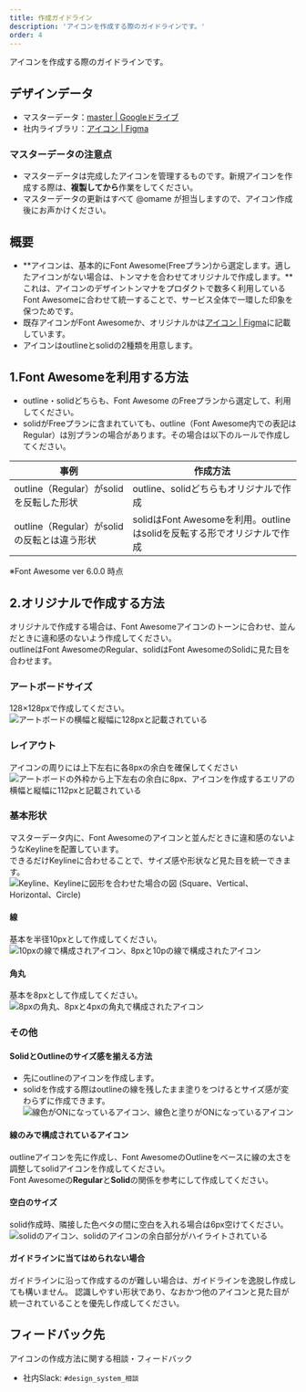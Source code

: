 ```yaml
---
title: 作成ガイドライン
description: 'アイコンを作成する際のガイドラインです。'
order: 4
---
```

アイコンを作成する際のガイドラインです。

## デザインデータ
- マスターデータ：[master | Googleドライブ](https://drive.google.com/drive/u/1/folders/1GITBH1tHEYVaEFoXdxxnIz-FC5iS8VSW)
- 社内ライブラリ：[アイコン | Figma](https://www.figma.com/file/wTjPGUsrbI0OqSLIEtwvvG/%E3%82%A2%E3%82%A4%E3%82%B3%E3%83%B3%EF%BC%88Communication%EF%BC%89?node-id=610%3A347)

### マスターデータの注意点
- マスターデータは完成したアイコンを管理するものです。新規アイコンを作成する際は、**複製してから**作業をしてください。
- マスターデータの更新はすべて @omame が担当しますので、アイコン作成後にお声かけください。

## 概要
- **アイコンは、基本的にFont Awesome(Freeプラン)から選定します。適したアイコンがない場合は、トンマナを合わせてオリジナルで作成します。**これは、アイコンのデザイントンマナをプロダクトで数多く利用しているFont Awesomeに合わせて統一することで、サービス全体で一環した印象を保つためです。
- 既存アイコンがFont Awesomeか、オリジナルかは[アイコン | Figma](https://www.figma.com/file/wTjPGUsrbI0OqSLIEtwvvG/%E3%82%A2%E3%82%A4%E3%82%B3%E3%83%B3%EF%BC%88Communication%EF%BC%89?node-id=610%3A347)に記載しています。
- アイコンはoutlineとsolidの2種類を用意します。

## 1.Font Awesomeを利用する方法
- outline・solidどちらも、Font Awesome のFreeプランから選定して、利用してください。
- solidがFreeプランに含まれていても、outline（Font Awesome内での表記はRegular）は別プランの場合があります。その場合は以下のルールで作成してください。

| 事例 | 作成方法 |
| --- | --- |
|outline（Regular）がsolidを反転した形状 | outline、solidどちらもオリジナルで作成 |
|outline（Regular）がsolidの反転とは違う形状 | solidはFont Awesomeを利用。outlineはsolidを反転する形でオリジナルで作成 |

※Font Awesome ver 6.0.0 時点

## 2.オリジナルで作成する方法
オリジナルで作成する場合は、Font Awesomeアイコンのトーンに合わせ、並んだときに違和感のないよう作成してください。  
outlineはFont AwesomeのRegular、solidはFont AwesomeのSolidに見た目を合わせます。

### アートボードサイズ
128×128pxで作成してください。
![アートボードの横幅と縦幅に128pxと記載されている](./images/artboard-size.jpeg)
### レイアウト
アイコンの周りには上下左右に各8pxの余白を確保してください
![アートボードの外枠から上下左右の余白に8px、アイコンを作成するエリアの横幅と縦幅に112pxと記載されている](./images/layout.jpeg)
### 基本形状
マスターデータ内に、Font Awesomeのアイコンと並んだときに違和感のないようなKeylineを配置しています。  
できるだけKeylineに合わせることで、サイズ感や形状など見た目を統一できます。
![Keyline、Keylineに図形を合わせた場合の図 (Square、Vertical、Horizontal、Circle)](./images/shape.jpg)
#### 線
基本を半径10pxとして作成してください。
![10pxの線で構成されアイコン、8pxと10pの線で構成されたアイコン](./images/line.jpeg)
#### 角丸
基本を8pxとして作成してください。
![8pxの角丸、8pxと4pxの角丸で構成されたアイコン](./images/rounded-corners.jpeg)

### その他
#### SolidとOutlineのサイズ感を揃える方法
- 先にoutlineのアイコンを作成します。
- solidを作成する際はoutlineの線を残したまま塗りをつけるとサイズ感が変わらずに作成できます。
![線色がONになっているアイコン、線色と塗りがONになっているアイコン](./images/align-sizes.jpeg)
#### 線のみで構成されているアイコン
outlineアイコンを先に作成し、Font AwesomeのOutlineをベースに線の太さを調整してsolidアイコンを作成してください。  
Font Awesomeの**Regular**と**Solid**の関係を参考にして作成してください。
#### 空白のサイズ
solid作成時、隣接した色ベタの間に空白を入れる場合は6px空けてください。
![solidのアイコン、solidのアイコンの余白部分がハイライトされている](./images/blank.jpeg)
#### ガイドラインに当てはめられない場合
ガイドラインに沿って作成するのが難しい場合は、ガイドラインを逸脱し作成しても構いません。
認識しやすい形状であり、なおかつ他のアイコンと見た目が統一されていることを優先し作成してください。

## フィードバック先
アイコンの作成方法に関する相談・フィードバック
- 社内Slack: `#design_system_相談`
